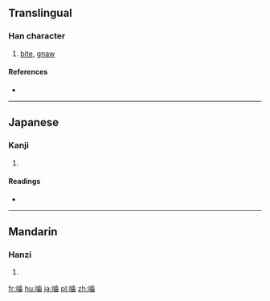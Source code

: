 ==Translingual==

===Han character===
{{Han char|rn=30|rad=口|as=12|sn=15|four=|canj=RYMU,XXRYM|ids=⿰口歯}}

# [[bite]], [[gnaw]]

====References====
* {{Han ref|kx=0209.151|hdz=10682.171|uh=565B|ud=22107}}

----

==Japanese==

===Kanji===
{{ja-kanji|grade=|rs=口12}}

# {{defn|lang=ja|sort=口12}}

====Readings====
* {{ja-readings|on=[[ごう]] (gō)|kun=[[かじる]] (kajiru), [[かみ]] (kami)}}

----

==Mandarin==

===Hanzi===
{{cmn-hanzi|pin=[[niè]] ([[nie4]])|wg=nieh<sup>4</sup>}}

# {{defn|lang=cmn|sort=口12}}

[[fr:噛]]
[[hu:噛]]
[[ja:噛]]
[[pl:噛]]
[[zh:噛]]